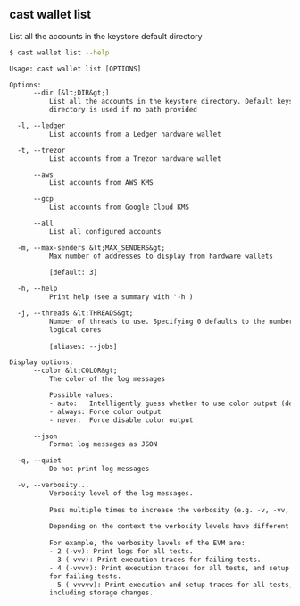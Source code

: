 ## cast wallet list

List all the accounts in the keystore default directory

```bash
$ cast wallet list --help
```

```txt
Usage: cast wallet list [OPTIONS]

Options:
      --dir [&lt;DIR&gt;]
          List all the accounts in the keystore directory. Default keystore
          directory is used if no path provided

  -l, --ledger
          List accounts from a Ledger hardware wallet

  -t, --trezor
          List accounts from a Trezor hardware wallet

      --aws
          List accounts from AWS KMS

      --gcp
          List accounts from Google Cloud KMS

      --all
          List all configured accounts

  -m, --max-senders &lt;MAX_SENDERS&gt;
          Max number of addresses to display from hardware wallets
          
          [default: 3]

  -h, --help
          Print help (see a summary with '-h')

  -j, --threads &lt;THREADS&gt;
          Number of threads to use. Specifying 0 defaults to the number of
          logical cores
          
          [aliases: --jobs]

Display options:
      --color &lt;COLOR&gt;
          The color of the log messages

          Possible values:
          - auto:   Intelligently guess whether to use color output (default)
          - always: Force color output
          - never:  Force disable color output

      --json
          Format log messages as JSON

  -q, --quiet
          Do not print log messages

  -v, --verbosity...
          Verbosity level of the log messages.
          
          Pass multiple times to increase the verbosity (e.g. -v, -vv, -vvv).
          
          Depending on the context the verbosity levels have different meanings.
          
          For example, the verbosity levels of the EVM are:
          - 2 (-vv): Print logs for all tests.
          - 3 (-vvv): Print execution traces for failing tests.
          - 4 (-vvvv): Print execution traces for all tests, and setup traces
          for failing tests.
          - 5 (-vvvvv): Print execution and setup traces for all tests,
          including storage changes.
```